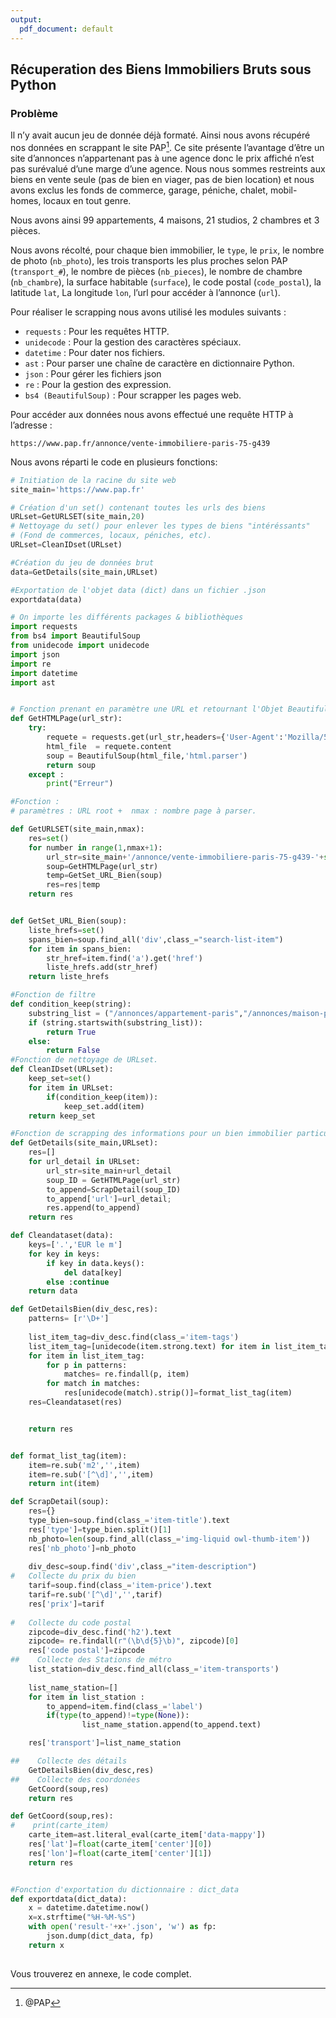 ```yaml
---
output:
  pdf_document: default
---
```


## Récuperation des Biens Immobiliers Bruts sous Python

###  Problème
Il n'y avait aucun jeu de donnée déjà formaté. Ainsi nous avons récupéré nos données en scrappant le site PAP[^1]. Ce site présente l'avantage d'être un site d'annonces n'appartenant pas à une agence donc le prix affiché n'est pas surévalué d'une marge d'une agence. 
Nous nous sommes restreints aux biens en vente seule (pas de bien en viager, pas de bien location) et nous avons exclus les fonds de commerce, garage, péniche, chalet, mobil-homes, locaux en tout genre.

Nous avons ainsi 99 appartements, 4 maisons, 21 studios, 2 chambres et 3 pièces.

Nous avons récolté, pour chaque bien immobilier, le ```type```, le ``` prix```, le nombre de photo (```nb_photo```), les trois transports les plus proches selon PAP (```transport_#```), le nombre de pièces (```nb_pieces```), le nombre de chambre (```nb_chambre```), la surface habitable (```surface```), le code postal (```code_postal```), la latitude ```lat```,	La longitude ```lon```, l'url pour accéder à l'annonce (```url```).

Pour réaliser le scrapping nous avons utilisé les modules suivants :

* ```requests``` : Pour les requêtes HTTP.
* ```unidecode``` : Pour la gestion des caractères spéciaux.
* ```datetime``` : Pour dater nos fichiers.
* ```ast``` : Pour parser une chaîne de caractère en dictionnaire Python.
* ```json``` : Pour gérer les fichiers json
* ```re``` : Pour la gestion des expression.
* ```bs4 (BeautifulSoup)``` : Pour scrapper les pages web.

Pour accéder aux données nous avons effectué une requête HTTP à l'adresse :

```https://www.pap.fr/annonce/vente-immobiliere-paris-75-g439```

Nous avons réparti le code en plusieurs fonctions: 

```python
# Initiation de la racine du site web
site_main='https://www.pap.fr'

# Création d'un set() contenant toutes les urls des biens
URLset=GetURLSET(site_main,20)
# Nettoyage du set() pour enlever les types de biens "intéréssants"
# (Fond de commerces, locaux, péniches, etc).
URLset=CleanIDset(URLset)

#Création du jeu de données brut
data=GetDetails(site_main,URLset)

#Exportation de l'objet data (dict) dans un fichier .json 
exportdata(data)  
```

```python
# On importe les différents packages & bibliothèques
import requests
from bs4 import BeautifulSoup 
from unidecode import unidecode
import json
import re
import datetime
import ast


# Fonction prenant en paramètre une URL et retournant l'Objet BeautifulSoup associé.
def GetHTMLPage(url_str):
    try:
        requete = requests.get(url_str,headers={'User-Agent':'Mozilla/5.0'})
        html_file  = requete.content
        soup = BeautifulSoup(html_file,'html.parser')
        return soup
    except :
        print("Erreur")

#Fonction :
# paramètres : URL root +  nmax : nombre page à parser. 

def GetURLSET(site_main,nmax):
    res=set()
    for number in range(1,nmax+1):
        url_str=site_main+'/annonce/vente-immobiliere-paris-75-g439-'+str(number)
        soup=GetHTMLPage(url_str)
        temp=GetSet_URL_Bien(soup)
        res=res|temp
    return res


def GetSet_URL_Bien(soup):
    liste_hrefs=set()
    spans_bien=soup.find_all('div',class_="search-list-item")
    for item in spans_bien:
        str_href=item.find('a').get('href')
        liste_hrefs.add(str_href)        
    return liste_hrefs

#Fonction de filtre
def condition_keep(string):
    substring_list = ("/annonces/appartement-paris","/annonces/maison-paris")
    if (string.startswith(substring_list)):
        return True
    else:
        return False
#Fonction de nettoyage de URLset. 
def CleanIDset(URLset):
    keep_set=set()
    for item in URLset:
        if(condition_keep(item)):
            keep_set.add(item)    
    return keep_set

#Fonction de scrapping des informations pour un bien immobilier particulier
def GetDetails(site_main,URLset):
    res=[]
    for url_detail in URLset:
        url_str=site_main+url_detail
        soup_ID = GetHTMLPage(url_str)
        to_append=ScrapDetail(soup_ID)
        to_append['url']=url_detail;
        res.append(to_append)
    return res

```

```python


def Cleandataset(data):        
    keys=['.','EUR le m']
    for key in keys:
        if key in data.keys():
            del data[key]
        else :continue            
    return data

def GetDetailsBien(div_desc,res):
    patterns= [r'\D+']
    
    list_item_tag=div_desc.find(class_='item-tags')
    list_item_tag=[unidecode(item.strong.text) for item in list_item_tag.find_all('li')]
    for item in list_item_tag:     
        for p in patterns:
            matches= re.findall(p, item)
        for match in matches:
            res[unidecode(match).strip()]=format_list_tag(item)
    res=Cleandataset(res)


    return res


def format_list_tag(item):
    item=re.sub('m2','',item)
    item=re.sub('[^\d]','',item)
    return int(item)

def ScrapDetail(soup):
    res={}
    type_bien=soup.find(class_='item-title').text
    res['type']=type_bien.split()[1]
    nb_photo=len(soup.find_all(class_='img-liquid owl-thumb-item'))
    res['nb_photo']=nb_photo
    
    div_desc=soup.find('div',class_="item-description")
#   Collecte du prix du bien
    tarif=soup.find(class_='item-price').text
    tarif=re.sub('[^\d]','',tarif)
    res['prix']=tarif
    
#   Collecte du code postal
    zipcode=div_desc.find('h2').text
    zipcode= re.findall(r"(\b\d{5}\b)", zipcode)[0]
    res['code postal']=zipcode
##    Collecte des Stations de métro
    list_station=div_desc.find_all(class_='item-transports')
    
    list_name_station=[]
    for item in list_station :
        to_append=item.find(class_='label')
        if(type(to_append)!=type(None)):
                list_name_station.append(to_append.text)

    res['transport']=list_name_station

##    Collecte des détails
    GetDetailsBien(div_desc,res)
##    Collecte des coordonées
    GetCoord(soup,res)
    return res

def GetCoord(soup,res):
#    print(carte_item)
    carte_item=ast.literal_eval(carte_item['data-mappy'])
    res['lat']=float(carte_item['center'][0])
    res['lon']=float(carte_item['center'][1])
    return res


#Fonction d'exportation du dictionnaire : dict_data
def exportdata(dict_data):
    x = datetime.datetime.now()
    x=x.strftime("%H-%M-%S")
    with open('result-'+x+'.json', 'w') as fp:
        json.dump(dict_data, fp)
    return x
    
```

Vous trouverez en annexe, le code complet.

[^1]: @PAP